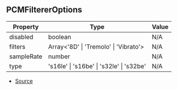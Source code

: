 ## PCMFiltererOptions

| Property | Type | Value |
| ----------- | ----------- | ----------- |
| disabled | boolean | N/A |
| filters | Array\<'8D' \| 'Tremolo' \| 'Vibrato'> | N/A |
| sampleRate | number | N/A |
| type | 's16le' \| 's16be' \| 's32le' \| 's32be' | N/A |


- [Source](https://github.com/Androz2091/discord-player/blob/451214b/packages/equalizer/src/audio/AudioFilter.ts#L14)